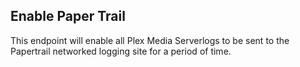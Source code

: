 
## Enable Paper Trail

<OperationInfo method='get' path='/log/networked' />

This endpoint will enable all Plex Media Serverlogs to be sent to the Papertrail networked logging site for a period of time.


